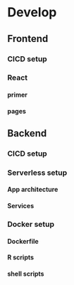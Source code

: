 # Develop {#develop}

## Frontend
### CICD setup
### React
#### primer
#### pages

## Backend
### CICD setup

### Serverless setup
#### App architecture
#### Services

### Docker setup
#### Dockerfile
#### R scripts
#### shell scripts

